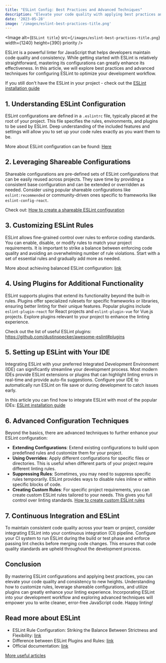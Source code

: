 ```yaml
---
title: "ESLint Config: Best Practices and Advanced Techniques"
description: "Elevate your code quality with applying best practices and mastering ESLint configuration."
date: '2023-05-28'
image: '/images/eslint-best-practices-title.png'
---
```


<Image
    alt={`ESLint title`}
    src={`/images/eslint-best-practices-title.png`}
    width={1240}
    height={390}
    priority
/>

ESLint is a powerful linter for JavaScript that helps developers maintain code quality and consistency. While getting started with ESLint is relatively straightforward, mastering its configurations can greatly enhance its effectiveness. In this article, we will explore best practices and advanced techniques for configuring ESLint to optimize your development workflow.

If you still don't have the ESLint in your project - check out the [ESLint installation guide](eslint-setup)

## 1. Understanding ESLint Configuration

ESLint configurations are defined in a `.eslintrc` file, typically placed at the root of your project. This file specifies the rules, environments, and plugins to be used by ESLint. Deep understanding of the included features and settings will allow you to set up your code rules exactly as you want them to be.

More about ESLint configuration can be found: [Here](https://eslint.org/docs/latest/use/configure/)

## 2. Leveraging Shareable Configurations

Shareable configurations are pre-defined sets of ESLint configurations that can be easily reused across projects. They save time by providing a consistent base configuration and can be extended or overridden as needed. Consider using popular shareable configurations like `eslint:recommended` or community-driven ones specific to frameworks like `eslint-config-react`.

Check out: [How to create a shareable ESLint configuration](https://eslint.org/docs/latest/extend/shareable-configs)

## 3. Customizing ESLint Rules

ESLint allows fine-grained control over rules to enforce coding standards. You can enable, disable, or modify rules to match your project requirements. It is important to strike a balance between enforcing code quality and avoiding an overwhelming number of rule violations. Start with a set of essential rules and gradually add more as needed.

More about achieving balanced ESLint configuration: [link](eslint-rule-balance)

## 4. Using Plugins for Additional Functionality

ESLint supports plugins that extend its functionality beyond the built-in rules. Plugins offer specialized rulesets for specific frameworks or libraries, ensuring better linting for their unique features. Popular plugins include `eslint-plugin-react` for React projects and `eslint-plugin-vue` for Vue.js projects. Explore plugins relevant to your project to enhance the linting experience.

Check out the list of useful ESLint plugins: https://github.com/dustinspecker/awesome-eslint#plugins

## 5. Setting up ESLint with Your IDE

Integrating ESLint with your preferred Integrated Development Environment (IDE) can significantly streamline your development process. Most modern IDEs provide ESLint extensions or plugins that can highlight linting errors in real-time and provide auto-fix suggestions. Configure your IDE to automatically run ESLint on file save or during development to catch issues early.

In this article you can find how to integrate ESLint with most of the popular IDEs: [ESLint installation guide](eslint-setup)

## 6. Advanced Configuration Techniques

Beyond the basics, there are advanced techniques to further enhance your ESLint configuration:

- **Extending Configurations**: Extend existing configurations to build upon predefined rules and customize them for your project.
- **Using Overrides**: Apply different configurations for specific files or directories. This is useful when different parts of your project require different linting rules.
- **Suppressing Rules**: Sometimes, you may need to suppress specific rules temporarily. ESLint provides ways to disable rules inline or within specific blocks of code.
- **Creating Custom Rules**: For specific project requirements, you can create custom ESLint rules tailored to your needs. This gives you full control over linting standards. [How to create custom ESLint rules](https://eslint.org/docs/latest/extend/custom-rules)

## 7. Continuous Integration and ESLint

To maintain consistent code quality across your team or project, consider integrating ESLint into your continuous integration (CI) pipeline. Configure your CI system to run ESLint during the build or test phase and enforce passing lint checks before merging code changes. This ensures that code quality standards are upheld throughout the development process.

## Conclusion

By mastering ESLint configurations and applying best practices, you can elevate your code quality and consistency to new heights. Understanding how to customize rules, leverage shareable configurations, and utilize plugins can greatly enhance your linting experience. Incorporating ESLint into your development workflow and exploring advanced techniques will empower you to write cleaner, error-free JavaScript code. Happy linting!

## Read more about ESLint

- ESLint Rule Configuration: Striking the Balance Between Strictness and Flexibility: [link](eslint-rule-balance)
- Difference between ESLint Plugins and Rules: [link](eslint-rules-vs-plugins)
- Official documentation: [link](https://eslint.org/docs/latest/)

[More useful articles](/)

